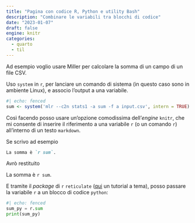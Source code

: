 ```yaml
---
title: "Pagina con codice R, Python e utility Bash"
description: "Combinare le variabili tra blocchi di codice"
date: "2023-01-07"
draft: false
engine: knitr
categories:
  - quarto
  - til
---
```


Ad esempio voglio usare Miller per calcolare la somma di un campo di un file CSV.

Uso `system` in `r`, per lanciare un comando di sistema (in questo caso sono in ambiente Linux), e associo l'output a una variabile.

```r
#| echo: fenced
sum <- system('mlr --c2n stats1 -a sum -f a input.csv', intern = TRUE)
```

Così facendo posso usare un'opzione comodissima dell'_engine_ `knitr`, che mi consente di inserire il riferimento a una variabile `r` (o un comando `r`) all'interno di un testo `markdown`.

Se scrivo ad esempio

```markdown
La somma è `r sum`.
```

Avrò restituito

La somma è `r sum`.

E tramite il _package_ di `r` `reticulate` ([qui](https://nrennie.rbind.io/blog/combining-r-and-python-with-reticulate-and-quarto/) un tutorial a tema), posso passare la variabile `r` a un blocco di codice `python`:

```python
#| echo: fenced
sum_py = r.sum
print(sum_py)
```

